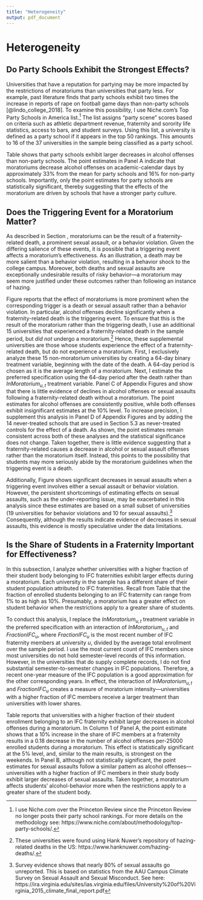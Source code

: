 ```yaml
---
title: "Heterogeneity"
output: pdf_document
---
```


<!-- ```{r setup, include=FALSE} -->
<!-- knitr::opts_chunk$set(echo = TRUE) -->
<!-- ``` -->

# Heterogeneity \label{section:heterogeneity}

## Do Party Schools Exhibit the Strongest Effects? \label{section:party_schools}

Universities that have a reputation for partying may be more impacted by the restrictions of moratoriums than universities that party less. For example, past literature finds that party schools exhibit two times the increase in reports of rape on football game days than non-party schools [@lindo_college_2018]. To examine this possibility, I use Niche.com's Top Party Schools in America list.^[I use Niche.com over the Princeton Review since the Princeton Review no longer posts their party school rankings. For more details on the methodology see: https://www.niche.com/about/methodology/top-party-schools/.] The list assigns "party scene" scores based on criteria such as athletic department revenue, fraternity and sorority life statistics, access to bars, and student surveys. Using this list, a university is defined as a party school if it appears in the top 50 rankings. This amounts to 16 of the 37 universities in the sample being classified as a party school. 

Table \ref{party_school_table} shows that party schools exhibit larger decreases in alcohol offenses than non-party schools. The point estimates in Panel A indicate that moratoriums decrease alcohol offenses on academic-calendar days by approximately 33% from the mean for party schools and 16% for non-party schools. Importantly, only the point estimates for party schools are statistically significant, thereby suggesting that the effects of the moratorium are driven by schools that have a stronger party culture. 

## Does the Triggering Event for a Moratorium Matter? \label{section:trigger}

As described in Section \ref{section:moratoriums}, moratoriums can be the result of a fraternity-related death, a prominent sexual assault, or a behavior violation. Given the differing salience of these events, it is possible that a triggering event affects a moratorium's effectiveness. As an illustration, a death may be more salient than a behavior violation, resulting in a behavior shock to the college campus. Moreover, both deaths and sexual assaults are exceptionally undesirable results of risky behavior—a moratorium may seem more justified under these outcomes rather than following an instance of hazing. 

Figure \ref{trigger_reg_graph} reports that the effect of moratoriums is more prominent when the corresponding trigger is a death or sexual assault rather than a behavior violation. In particular, alcohol offenses decline significantly when a fraternity-related death is the triggering event. To ensure that this is the result of the moratorium rather than the triggering death, I use an additional 15 universities that experienced a fraternity-related death in the sample period, but *did not* undergo a moratorium.^[These universities were found using Hank Nuwer's repository of hazing-related deaths in the US: https://www.hanknuwer.com/hazing-deaths/.] Hence, these supplemental universities are those whose students experience the effect of a fraternity-related death, but do not experience a moratorium. First, I exclusively analyze these 15 non-moratorium universities by creating a 64-day binary treatment variable, beginning with the date of the death. A 64-day period is chosen as it is the average length of a moratorium. Next, I estimate the preferred specification using the 64-day period after the death rather than $InMoratorium_{u,t}$ treatment variable. Panel C of Appendix Figures \ref{alc_forest} and \ref{sex_forest} show that there is little evidence of declines in alcohol offenses or sexual assaults following a fraternity-related death without a moratorium. The point estimates for alcohol offenses are consistently positive, while both offenses exhibit insignificant estimates at the 10% level. To increase precision, I supplement this analysis in Panel D of Appendix Figures \ref{alc_forest} and \ref{sex_forest} by adding the 14 never-treated schools that are used in Section 5.3 as never-treated controls for the effect of a death. As shown, the point estimates remain consistent across both of these analyses and the statistical significance does not change. Taken together, there is little evidence suggesting that a fraternity-related causes a decrease in alcohol or sexual assault offenses rather than the moratorium itself. Instead, this points to the possibility that students may more seriously abide by the moratorium guidelines when the triggering event is a death.

Additionally, Figure \ref{trigger_reg_graph} shows significant decreases in sexual assaults when a triggering event involves either a sexual assault or behavior violation. However, the persistent shortcomings of estimating effects on sexual assaults, such as the under-reporting issue, may be exacerbated in this analysis since these estimates are based on a small subset of universities (19 universities for behavior violations and 10 for sexual assaults).^[Survey evidence shows that nearly 80% of sexual assaults go unreported. This is based on statistics from the AAU Campus Climate Survey on Sexual Assault and Sexual Misconduct. See here: https://ira.virginia.edu/sites/ias.virginia.edu/files/University%20of%20Virginia_2015_climate_final_report.pdf] Consequently, although the results indicate evidence of decreases in sexual assaults, this evidence is mostly speculative under the data limitations.


## Is the Share of Students in a Fraternity Important for Effectiveness?

In this subsection, I analyze whether universities with a higher fraction of their student body belonging to IFC fraternities exhibit larger effects during a moratorium. Each university in the sample has a different share of their student population attributed to IFC fraternities. Recall from Table \ref{summary_stats} that the fraction of enrolled students belonging to an IFC fraternity can range from 1% to as high as 10%. Presumably, a moratorium has a greater effect on student behavior when the restrictions apply to a greater share of students.

To conduct this analysis, I replace the $InMoratorium_{u,t}$ treatment variable in the preferred specification with an interaction of $InMoratorium_{u,t}$ and $FractionIFC_u$, where $FractionIFC_u$ is the most recent number of IFC fraternity members at university $u$, divided by the average total enrollment over the sample period. I use the most current count of IFC members since most universities do not hold semester-level records of this information. However, in the universities that do supply complete records, I do not find substantial semester-to-semester changes in IFC populations. Therefore, a recent one-year measure of the IFC population is a good approximation for the other corresponding years. In effect, the interaction of $InMoratorium_{u,t}$ and $FractionIFC_u$ creates a measure of moratorium intensity—universities with a higher fraction of IFC members receive a larger treatment than universities with lower shares.

Table \ref{ifc_share} reports that universities with a higher fraction of their student enrollment belonging to an IFC fraternity exhibit larger decreases in alcohol offenses during a moratorium. In Column 1 of Panel A, the point estimate shows that a 10% increase in the share of IFC members at a fraternity results in a 0.18 decrease in the number of alcohol offenses per-25000 enrolled students during a moratorium. This effect is statistically significant at the 5% level, and, similar to the main results, is strongest on the weekends. In Panel B, although not statistically significant, the point estimates for sexual assaults follow a similar pattern as alcohol offenses—universities with a higher fraction of IFC members in their study body exhibit larger decreases of sexual assaults. Taken together, a moratorium affects students' alcohol-behavior more when the restrictions apply to a greater share of the student body.

